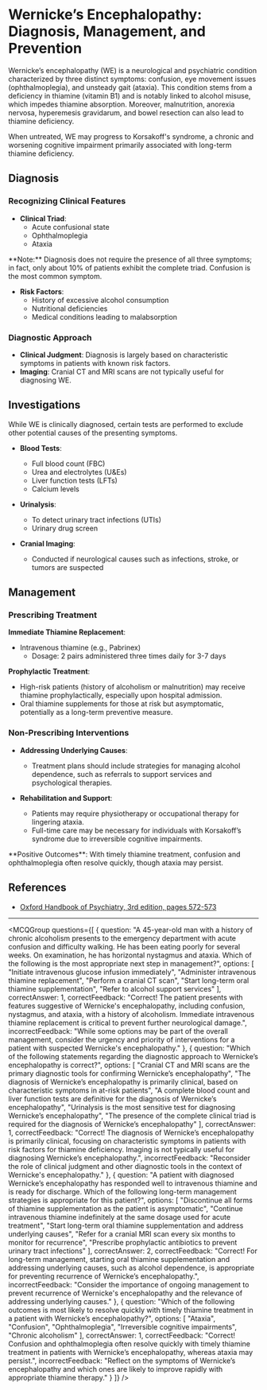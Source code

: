 
# Wernicke’s Encephalopathy: Diagnosis, Management, and Prevention

Wernicke’s encephalopathy (WE) is a neurological and psychiatric condition characterized by three distinct symptoms: confusion, eye movement issues (ophthalmoplegia), and unsteady gait (ataxia). This condition stems from a deficiency in thiamine (vitamin B1) and is notably linked to alcohol misuse, which impedes thiamine absorption. Moreover, malnutrition, anorexia nervosa, hyperemesis gravidarum, and bowel resection can also lead to thiamine deficiency.

When untreated, WE may progress to Korsakoff's syndrome, a chronic and worsening cognitive impairment primarily associated with long-term thiamine deficiency.

## Diagnosis

### Recognizing Clinical Features

- **Clinical Triad**:
  - Acute confusional state
  - Ophthalmoplegia
  - Ataxia

<Callout emoji="ℹ️">
**Note:** Diagnosis does not require the presence of all three symptoms; in fact, only about 10% of patients exhibit the complete triad. Confusion is the most common symptom.
</Callout>

- **Risk Factors**:
  - History of excessive alcohol consumption
  - Nutritional deficiencies
  - Medical conditions leading to malabsorption

### Diagnostic Approach

- **Clinical Judgment**: Diagnosis is largely based on characteristic symptoms in patients with known risk factors.
- **Imaging**: Cranial CT and MRI scans are not typically useful for diagnosing WE.

## Investigations

While WE is clinically diagnosed, certain tests are performed to exclude other potential causes of the presenting symptoms.

- **Blood Tests**:
  - Full blood count (FBC)
  - Urea and electrolytes (U&Es)
  - Liver function tests (LFTs)
  - Calcium levels

- **Urinalysis**:
  - To detect urinary tract infections (UTIs)
  - Urinary drug screen

- **Cranial Imaging**:
  - Conducted if neurological causes such as infections, stroke, or tumors are suspected

## Management

### Prescribing Treatment

**Immediate Thiamine Replacement**:
- Intravenous thiamine (e.g., Pabrinex)
  - Dosage: 2 pairs administered three times daily for 3-7 days

**Prophylactic Treatment**:
- High-risk patients (history of alcoholism or malnutrition) may receive thiamine prophylactically, especially upon hospital admission.
- Oral thiamine supplements for those at risk but asymptomatic, potentially as a long-term preventive measure.

### Non-Prescribing Interventions

- **Addressing Underlying Causes**:
  - Treatment plans should include strategies for managing alcohol dependence, such as referrals to support services and psychological therapies.

- **Rehabilitation and Support**:
  - Patients may require physiotherapy or occupational therapy for lingering ataxia.
  - Full-time care may be necessary for individuals with Korsakoff’s syndrome due to irreversible cognitive impairments.

<Callout emoji="✅">
**Positive Outcomes**: With timely thiamine treatment, confusion and ophthalmoplegia often resolve quickly, though ataxia may persist.
</Callout>

## References

- [Oxford Handbook of Psychiatry, 3rd edition, pages 572-573](#)

---

<MCQGroup questions={[
  {
    question: "A 45-year-old man with a history of chronic alcoholism presents to the emergency department with acute confusion and difficulty walking. He has been eating poorly for several weeks. On examination, he has horizontal nystagmus and ataxia. Which of the following is the most appropriate next step in management?",
    options: [
      "Initiate intravenous glucose infusion immediately",
      "Administer intravenous thiamine replacement",
      "Perform a cranial CT scan",
      "Start long-term oral thiamine supplementation",
      "Refer to alcohol support services"
    ],
    correctAnswer: 1,
    correctFeedback: "Correct! The patient presents with features suggestive of Wernicke's encephalopathy, including confusion, nystagmus, and ataxia, with a history of alcoholism. Immediate intravenous thiamine replacement is critical to prevent further neurological damage.",
    incorrectFeedback: "While some options may be part of the overall management, consider the urgency and priority of interventions for a patient with suspected Wernicke's encephalopathy."
  },
  {
    question: "Which of the following statements regarding the diagnostic approach to Wernicke’s encephalopathy is correct?",
    options: [
      "Cranial CT and MRI scans are the primary diagnostic tools for confirming Wernicke’s encephalopathy",
      "The diagnosis of Wernicke’s encephalopathy is primarily clinical, based on characteristic symptoms in at-risk patients",
      "A complete blood count and liver function tests are definitive for the diagnosis of Wernicke’s encephalopathy",
      "Urinalysis is the most sensitive test for diagnosing Wernicke’s encephalopathy",
      "The presence of the complete clinical triad is required for the diagnosis of Wernicke’s encephalopathy"
    ],
    correctAnswer: 1,
    correctFeedback: "Correct! The diagnosis of Wernicke’s encephalopathy is primarily clinical, focusing on characteristic symptoms in patients with risk factors for thiamine deficiency. Imaging is not typically useful for diagnosing Wernicke’s encephalopathy.",
    incorrectFeedback: "Reconsider the role of clinical judgment and other diagnostic tools in the context of Wernicke's encephalopathy."
  },
  {
    question: "A patient with diagnosed Wernicke’s encephalopathy has responded well to intravenous thiamine and is ready for discharge. Which of the following long-term management strategies is appropriate for this patient?",
    options: [
      "Discontinue all forms of thiamine supplementation as the patient is asymptomatic",
      "Continue intravenous thiamine indefinitely at the same dosage used for acute treatment",
      "Start long-term oral thiamine supplementation and address underlying causes",
      "Refer for a cranial MRI scan every six months to monitor for recurrence",
      "Prescribe prophylactic antibiotics to prevent urinary tract infections"
    ],
    correctAnswer: 2,
    correctFeedback: "Correct! For long-term management, starting oral thiamine supplementation and addressing underlying causes, such as alcohol dependence, is appropriate for preventing recurrence of Wernicke’s encephalopathy.",
    incorrectFeedback: "Consider the importance of ongoing management to prevent recurrence of Wernicke's encephalopathy and the relevance of addressing underlying causes."
  },
  {
    question: "Which of the following outcomes is most likely to resolve quickly with timely thiamine treatment in a patient with Wernicke’s encephalopathy?",
    options: [
      "Ataxia",
      "Confusion",
      "Ophthalmoplegia",
      "Irreversible cognitive impairments",
      "Chronic alcoholism"
    ],
    correctAnswer: 1,
    correctFeedback: "Correct! Confusion and ophthalmoplegia often resolve quickly with timely thiamine treatment in patients with Wernicke’s encephalopathy, whereas ataxia may persist.",
    incorrectFeedback: "Reflect on the symptoms of Wernicke’s encephalopathy and which ones are likely to improve rapidly with appropriate thiamine therapy."
  }
]} />